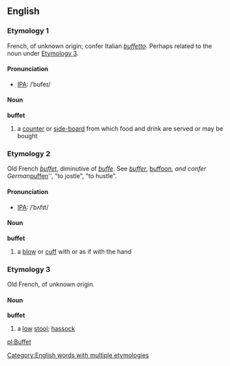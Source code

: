 ==English==
===Etymology 1===
French, of unknown origin; confer Italian ''[[buffetto]]''. Perhaps related to the noun under [[buffet#Etymology 3|Etymology 3]].
====Pronunciation====
*[[IPA]]: /ˈbʊfeɪ/
====Noun====
'''buffet'''
# a [[counter]] or [[side-board]] from which food and drink are served or may be bought
===Etymology 2===
Old French ''[[buffet]]'', diminutive of ''[[buffe]]''. See ''[[buffer]]'', [[buffoon]]'', and confer German ''[[puffen]]'', "to jostle", "to hustle".
====Pronunciation====
*[[IPA]]: /ˈbʌfɪt/
====Noun====
'''buffet'''
#a [[blow]] or [[cuff]] with or as if with the hand
===Etymology 3===
Old French, of unknown origin.
====Noun====
'''buffet'''
#a [[low]] [[stool]]; [[hassock]]

<!--where does this synonym belong?
=====Synonyms=====
*[[smorgasbord]]
-->

[[Category:English words with multiple etymologies]]

[[pl:Buffet]]